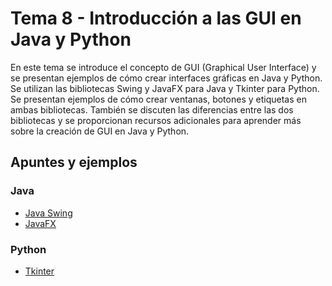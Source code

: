 
# Tema 8 - Introducción a las GUI en Java y Python

En este tema se introduce el concepto de GUI (Graphical User Interface) y se presentan ejemplos de cómo crear interfaces gráficas en Java y Python. Se utilizan las bibliotecas Swing y JavaFX para Java y Tkinter para Python.
Se presentan ejemplos de cómo crear ventanas, botones y etiquetas en ambas bibliotecas. También se discuten las diferencias entre las dos bibliotecas y se proporcionan recursos adicionales para aprender más sobre la creación de GUI en Java y Python.

## Apuntes y ejemplos

### Java

- [Java Swing](./0-Swing.mdx)
- [JavaFX](./1-JavaFX.mdx)

### Python

- [Tkinter](./2-Tkinter.mdx)
